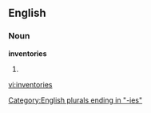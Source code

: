 ==English==

===Noun===
'''inventories'''

# {{plural of|[[inventory]]}}

[[Category:English plurals ending in "-ies"]]

[[vi:inventories]]